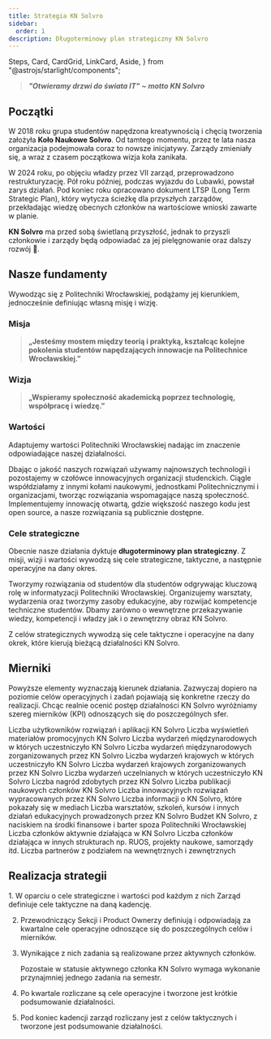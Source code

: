 ```yaml
---
title: Strategia KN Solvro
sidebar:
  order: 1
description: Długoterminowy plan strategiczny KN Solvro
---
```


  Steps,
  Card,
  CardGrid,
  LinkCard,
  Aside,
} from "@astrojs/starlight/components";

> <b>
>   <i>"Otwieramy drzwi do świata IT" ~ motto KN Solvro</i>
> </b>

## Początki

W 2018 roku grupa studentów napędzona kreatywnością i chęcią tworzenia założyła **Koło Naukowe Solvro**. Od tamtego momentu, przez te lata nasza organizacja podejmowała coraz to nowsze inicjatywy. Zarządy zmieniały się, a wraz z czasem początkowa wizja koła zanikała.

W 2024 roku, po objęciu władzy przez VII zarząd, przeprowadzono restrukturyzację. Pół roku później, podczas wyjazdu do Lubawki, powstał zarys działań. Pod koniec roku opracowano dokument LTSP (Long Term Strategic Plan), który wytycza ścieżkę dla przyszłych zarządów, przekładając wiedzę obecnych członków na wartościowe wnioski zawarte w planie.

**KN Solvro** ma przed sobą świetlaną przyszłość, jednak to przyszli członkowie i zarządy będą odpowiadać za jej pielęgnowanie oraz dalszy rozwój 🚀.

## Nasze fundamenty

Wywodząc się z Politechniki Wrocławskiej, podążamy jej kierunkiem, jednocześnie definiując własną misję i wizję.

### Misja

> <b>
>   „Jesteśmy mostem między teorią i praktyką, kształcąc kolejne pokolenia
>   studentów napędzających innowacje na Politechnice Wrocławskiej.”
> </b>

### Wizja

> <b>
>   „Wspieramy społeczność akademicką poprzez technologię, współpracę i wiedzę.”
> </b>

### Wartości

Adaptujemy wartości Politechniki Wrocławskiej nadając im znaczenie odpowiadające naszej działalności.

<Card title="Doskonałość" icon="starlight">
  Dbając o jakość naszych rozwiązań używamy najnowszych technologii i
  pozostajemy w czołówce innowacyjnych organizacji studenckich.
</Card>
<Card title="Współpraca" icon="gitter">
  Ciągle współdziałamy z innymi kołami naukowymi, jednostkami Politechnicznymi i
  organizacjami, tworząc rozwiązania wspomagające naszą społeczność.
</Card>
<Card title="Otwartość" icon="seti:grails">
  Implementujemy innowację otwartą, gdzie większość naszego kodu jest open
  source, a nasze rozwiązania są publicznie dostępne.
</Card>

### Cele strategiczne

Obecnie nasze działania dyktuje **długoterminowy plan strategiczny**. Z misji, wizji i wartości wywodzą się cele strategiczne, taktyczne, a następnie operacyjne na dany okres.

<Card title="S1. Cyfryzacja życia studenckiego PWR" icon="laptop">
  Tworzymy rozwiązania od studentów dla studentów odgrywając kluczową rolę w
  informatyzacji Politechniki Wrocławskiej.
</Card>
<Card title="S2. Wspomaganie studentów w zakresie IT" icon="seti:graphql">
  Organizujemy warsztaty, wydarzenia oraz tworzymy zasoby edukacyjne, aby
  rozwijać kompetencje techniczne studentów.
</Card>
<Card title="S3. Stabilny wzrost i działanie KN Solvro" icon="rocket">
  Dbamy zarówno o wewnętrzne przekazywanie wiedzy, kompetencji i władzy jak i o
  zewnętrzny obraz KN Solvro.
</Card>

Z celów strategicznych wywodzą się cele taktyczne i operacyjne na dany okrek, które kierują bieżącą działalności KN Solvro.

## Mierniki

Powyższe elementy wyznaczają kierunek działania. Zazwyczaj dopiero na poziomie celów operacyjnych i zadań pojawiają się konkretne rzeczy do realizacji.
Chcąc realnie ocenić postęp działalności KN Solvro wyróżniamy szereg mierników (KPI) odnoszących się do poszczególnych sfer.

<CardGrid>
  <Card title="M1" icon="laptop">
    Liczba użytkowników rozwiązań i aplikacji KN Solvro
  </Card>
  <Card title="M2" icon="document">
    Liczba wyświetleń materiałów promocyjnych KN Solvro
  </Card>
  <Card title="M3" icon="rocket">
    Liczba wydarzeń międzynarodowych w których uczestniczyło KN Solvro
  </Card>
  <Card title="M4" icon="star">
    Liczba wydarzeń międzynarodowych zorganizowanych przez KN Solvro
  </Card>
  <Card title="M5" icon="list-format">
    Liczba wydarzeń krajowych w których uczestniczyło KN Solvro
  </Card>
  <Card title="M6" icon="heart">
    Liczba wydarzeń krajowych zorganizowanych przez KN Solvro
  </Card>
  <Card title="M7" icon="open-book">
    Liczba wydarzeń uczelnianych w których uczestniczyło KN Solvro
  </Card>
  <Card title="M8" icon="approve-check-circle">
    Liczba nagród zdobytych przez KN Solvro
  </Card>
  <Card title="M9" icon="information">
    Liczba publikacji naukowych członków KN Solvro
  </Card>
  <Card title="M10" icon="puzzle">
    Liczba innowacyjnych rozwiązań wypracowanych przez KN Solvro
  </Card>
  <Card title="M11" icon="magnifier">
    Liczba informacji o KN Solvro, które pokazały się w mediach
  </Card>
  <Card title="M12" icon="comment-alt">
    Liczba warsztatów, szkoleń, kursów i innych działań edukacyjnych
    prowadzonych przez KN Solvro
  </Card>
  <Card title="M13" icon="random">
    Budżet KN Solvro, z naciskiem na środki finansowe i barter spoza
    Politechniki Wrocławskiej
  </Card>
  <Card title="M14" icon="github">
    Liczba członków aktywnie działająca w KN Solvro
  </Card>
  <Card title="M15" icon="linkedin">
    Liczba członków działająca w innych strukturach np. RUOS, projekty naukowe,
    samorządy itd.
  </Card>
  <Card title="M16" icon="discord">
    Liczba partnerów z podziałem na wewnętrznych i zewnętrznych
  </Card>
</CardGrid>

## Realizacja strategii

<Steps>
1. W oparciu o cele strategiczne i wartości pod każdym z nich Zarząd definiuje cele taktyczne na daną kadencję.

2. Przewodniczący Sekcji i Product Ownerzy definiują i odpowiadają za kwartalne cele operacyjne odnoszące się do poszczególnych celów i mierników.

3. Wynikające z nich zadania są realizowane przez aktywnych członków.

   <Aside type="caution">
     Pozostaie w statusie aktywnego członka KN Solvro wymaga wykonanie
     przynajmniej jednego zadania na semestr.
   </Aside>

4. Po kwartale rozliczane są cele operacyjne i tworzone jest krótkie podsumowanie działalności.

5. Pod koniec kadencji zarząd rozliczany jest z celów taktycznych i tworzone jest podsumowanie działalności.

</Steps>

<LinkCard
  title="Cele taktyczne VII Zarządu"
  href=""
  description="Plan działania zdefiniowany przez VII zarząd na rok 2024/2025."
/>

<LinkCard
  title="Cele operacyjne 25Q1"
  href="https://github.com/orgs/Solvro/projects/3/views/7?filterQuery=iteration%3A25Q1"
/>
